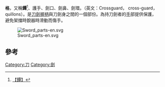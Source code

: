 '''格'''，又稱'''鐔'''<ref>[http://dict.revised.moe.edu.tw/cgi-bin/cbdic/gsweb.cgi?o=dcbdic&searchid=W00000002561 【鐔】]</ref>、護手、劍口、劍鼻、劍環。（英文：Crossguard， cross-guard，quillons）。是[[刀|刀]][[劍|劍]][[握柄|握柄]]與刀劍身之間的一個部份。為持刀劍者的[[手|手]]部提供保護，避免架擋時銳器時滑動而傷手。

[[File:Sword_parts-en.svg|thumb]]
== 參考 ==
{{reflist}}

[[Category:刀|Category:刀]]
[[Category:劍|Category:劍]]